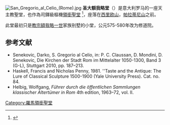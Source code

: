 [[Image:San_Gregorio_al_Celio_(Rome).jpg|thumb]]
'''圣大额我略堂'''（{{lang-it|San Gregorio Magno al Celio}}）是意大利罗马的一座天主教聖堂，也作為司鐸級樞機[[領銜聖堂|領銜聖堂]] <ref>{{cite web|title=Santi Andrea e Gregorio al Monte Celio (Cardinal Titular Church)|url=http://www.catholic-hierarchy.org/diocese/d1a15.html|publisher=Catholic-hierarchy.org|accessdate=2012-09-17|archive-date=2020-10-31|archive-url=https://web.archive.org/web/20201031051330/https://www.catholic-hierarchy.org/diocese/d1a15.html|dead-url=no}}</ref>，座落在[[西里欧山|西里欧山]]，[[帕拉蒂尼山|帕拉蒂尼山]]之前。

此堂最初只是[[教宗額我略一世|教宗額我略一世]]家族别墅的小堂，公元575-580年改为修道院。

==参考文献==
{{reflist|colwidth=30em}}
*Senekovic, Darko, S. Gregorio al Celio, in: P. C. Claussan, D. Mondini, D. Senekovic, Die Kirchen der Stadt Rom im Mittelalter 1050-1300, Band 3 (G-L), Stuttgart 2010, pp. 187–213.
*Haskell, Francis and Nicholas Penny, 1981. ''Taste and the Antique: The Lure of Classical Sculpture 1500-1900 (Yale University Press). Cat. no. 84.
*Helbig, Wolfgang, ''Führer durch die öffentlichen Sammlungen klassischer Altertümer in Rom'' 4th edition, 1963–72, vol. II.

{{Commons-inline|San Gregorio al Celio}}
{{coord|41.885868|N|12.490385|E|source:itwiki-dewiki_region:IT-RM_type:landmark|format=dms|display=title}}

{{DEFAULTSORT:San Gregorio Magno Al Celio}}
{{罗马地标}}
[[Category:羅馬領銜聖堂|Category:羅馬領銜聖堂]]